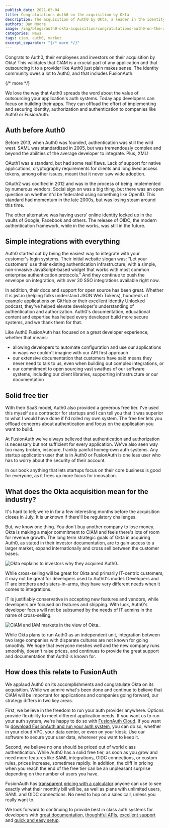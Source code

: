 ```yaml
---
publish_date: 2021-03-04 
title: Congratulations Auth0 on the acquisition by Okta
description: The acquisition of Auth0 by Okta, a leader in the identity and access management (IAM) space, is continued validation of the importance of customer identity and access management (CIAM).
authors: Dan Moore
image: /img/blogs/auth0-okta-acquisition/congratulations-auth0-on-the-acquisition-by-okta-header-image.png
categories: News
tags: ciam, auth0, market
excerpt_separator: "{/* more */}"
---
```


Congrats to Auth0, their employees and investors on their acquisition by Okta! This validates that CIAM is a crucial part of any application and that outsourcing it to a provider like Auth0 just plain makes sense. The identity community owes a lot to Auth0, and that includes FusionAuth. 

{/* more */}

We love the way that Auth0 spreads the word about the value of outsourcing your application's auth systems. Today app developers can focus on building their apps. They can offload the effort of implementing and securing identity, authorization and authentication to companies like Auth0 or FusionAuth.

## Auth before Auth0

Before 2013, when Auth0 was founded, authentication was still the wild west. SAML was standardized in 2005, but was tremendously complex and beyond the abilities of the average developer to integrate. Plus, XML!


OAuth1 was a standard, but had some real flaws. Lack of support for native applications, cryptography requirements for clients and long lived access tokens, among other issues, meant that it never saw wide adoption.


OAuth2 was codified in 2012 and was in the process of being implemented by numerous vendors. Social sign on was a big thing, but there was an open question on whether it'd be federated using something like OpenID. This standard had momentum in the late 2000s, but was losing steam around this time. 


The other alternative was having users' online identity locked up in the vaults of Google, Facebook and others. The release of OIDC, the modern authentication framework, while in the works, was still in the future.


## Simple integrations with everything

Auth0 started out by being the easiest way to integrate with your customer's login systems. Their initial website slogan was: “Let your customers' use their existing authentication infrastructure, with a simple, non-invasive JavaScript-based widget that works with most common enterprise authentication protocols.” And they continue to push the envelope on integration, with over 30 SSO integrations available right now.


In addition, their docs and support for open source has been great. Whether it is jwt.io (helping folks understand JSON Web Tokens), hundreds of example applications on GitHub or their excellent Identity Unlocked podcast, they've helped elevate developer's understanding of authentication and authorization. Auth0's documentation, educational content and expertise has helped every developer build more secure systems, and we thank them for that. 


Like Auth0 FusionAuth has focused on a great developer experience, whether that means:

* allowing developers to automate configuration and use our applications in ways we couldn't imagine with our API first approach
* our extensive documentation that customers have said means they never need to talk to us, even when building out complex integrations, or 
* our commitment to open sourcing vast swathes of our software systems, including our client libraries, supporting infrastructure or our documentation

## Solid free tier

With their SaaS model, Auth0 also provided a generous free tier. I've used this myself as a contractor for startups and I can tell you that it was superior to what I would have done if I'd rolled my own system. The free tier lets you offload concerns about authentication and focus on the application you want to build.

At FusionAuth we've always believed that authentication and authorization is necessary but not sufficient for every application. We've also seen way too many broken, insecure, frankly painful homegrown auth systems. Any startup application user that is in Auth0 or FusionAuth is one less user who has to worry about the security of their account. 

In our book anything that lets startups focus on their core business is good for everyone, as it frees up more focus for innovation.

## What does the Okta acquisition mean for the industry?

It's hard to tell; we're in for a few interesting months before the acquisition closes in July. It is unknown if there'll be regulatory challenges. 


But, we know one thing. You don't buy another company to lose money. Okta is making a major commitment to CIAM and feels there's lots of room for revenue growth. The long term strategic goals of Okta in acquiring Auth0, as stated in their investor documentation, are to gain access to a larger market, expand internationally and cross sell between the customer bases.

![Okta explains to investors why they acquired Auth0..](/img/blogs/auth0-okta-acquisition/acquisition-reasons.png)

While cross-selling will be great for Okta and primarily IT-centric customers, it may not be great for developers used to Auth0's model. Developers and IT are brothers and sisters-in-arms, they have very different needs when it comes to integrations. 

IT is justifiably conservative in accepting new features and vendors, while developers are focused on features and shipping. With luck, Auth0's developer focus will not be subsumed by the needs of IT admins in the name of cross-selling.

![CIAM and IAM markets in the view of Okta..](/img/blogs/auth0-okta-acquisition/tam-diagram.png)

While Okta plans to run Auth0 as an independent unit, integration between two large companies with disparate cultures are not known for going smoothly. We hope that everyone meshes well and the new company runs smoothly, doesn't raise prices, and continues to provide the great support and documentation that Auth0 is known for.

## How does this relate to FusionAuth

We applaud Auth0 on its accomplishments and congratulate Okta on its acquisition. While we admire what's been done and continue to believe that CIAM will be important for applications and companies going forward, our strategy differs in two key areas. 

First, we believe in the freedom to run your auth provider anywhere. Options provide flexibility to meet different application needs. If you want us to run your auth system, we're happy to do so with [FusionAuth Cloud](/pricing). If you want to [download FusionAuth and run your auth system](/download/), you can do so, whether in your cloud VPC, your data center, or even on your kiosk. Use our software to secure your user data, wherever you want to keep it.

Second, we believe no one should be priced out of world class authentication. While Auth0 has a solid free tier, as soon as you grow and need more features like SAML integrations, OIDC connections, or custom rules, prices increase, sometimes rapidly. In addition, the cliff in pricing when you reach the end of the free tier can be an unpleasant surprise depending on the number of users you have. 

FusionAuth has [transparent pricing with a calculator](https://account.fusionauth.io/price-calculator) anyone can use to see exactly what their monthly bill will be, as well as plans with unlimited users, SAML and OIDC connections. No need to hop on a sales call, unless you really want to.

We look forward to continuing to provide best in class auth systems for developers with [great documentation](/docs/), [thoughtful APIs](/docs/apis/), [excellent support](/pricing) and [quick and easy setup](/docs/quickstarts/5-minute-setup-guide).
